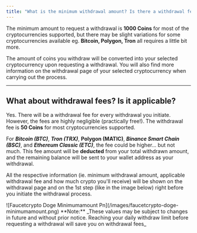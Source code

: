 ```yaml
---
title: "What is the minimum withdrawal amount? Is there a withdrawal fee?"
---
```


The minimum amount to request a withdrawal is **1000 Coins** for most of the cryptocurrencies supported, but there may be slight variations for some cryptocurrencies available eg. **__Bitcoin, Polygon, Tron__**  all requires a little bit more.

The amount of coins you withdraw will be converted into your selected cryptocurrency upon requesting a withdrawal. You will also find more information on the withdrawal page of your selected cryptocurrency when carrying out the process.

---

## What about withdrawal fees? Is it applicable?

Yes. There will be a withdrawal fee for every withdrawal you initiate. However, the fees are highly negligible (practically free\!). The withdrawal fee is **50 Coins** for most cryptocurrencies supported.

For **_Bitcoin (BTC)_**, **_Tron (TRX)_**, ****Polygon (MATIC)****, **_Binance Smart Chain (BSC)_**, and **_Ethereum Classic (ETC)_**, the fee could be higher... but not much. This fee amount will be **deducted** from your total withdrawn amount, and the remaining balance will be sent to your wallet address as your withdrawal.

All the respective information (ie. minimum withdrawal amount, applicable withdrawal fee and how much crypto you'll receive) will be shown on the withdrawal page and on the 1st step (like in the image below) right before you initiate the withdrawal process.

<Frame>
  ![Faucetcrypto Doge Minimumamount Pn](/images/faucetcrypto-doge-minimumamount.png)
</Frame>

<Note>
  **Note:** _These values may be subject to changes in future and without prior notice. Reaching your daily withdraw limit before requesting a withdrawal will save you on withdrawal fees_
</Note>